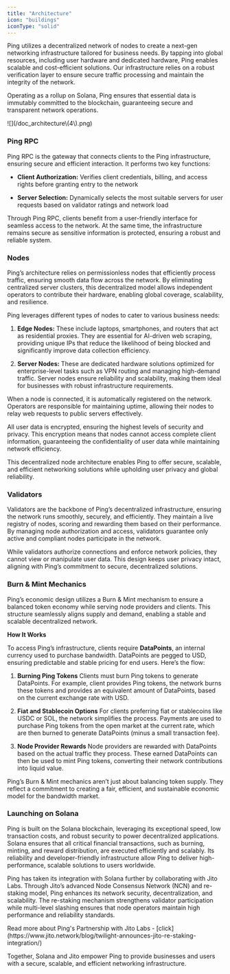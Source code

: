 ```yaml
---
title: "Architecture"
icon: "buildings"
iconType: "solid"
---
```


Ping utilizes a decentralized network of nodes to create a next-gen networking infrastructure tailored for business needs. By tapping into global resources, including user hardware and dedicated hardware, Ping enables scalable and cost-efficient solutions. Our infrastructure relies on a robust verification layer to ensure secure traffic processing and maintain the integrity of the network.

Operating as a rollup on Solana, Ping ensures that essential data is immutably committed to the blockchain, guaranteeing secure and transparent network operations.

<Frame as="div">
  ![](/doc_architecture\(4\).png)
</Frame>

### **Ping RPC**

Ping RPC is the gateway that connects clients to the Ping infrastructure, ensuring secure and efficient interaction. It performs two key functions:

* **Client Authorization:** Verifies client credentials, billing, and access rights before granting entry to the network

* **Server Selection:** Dynamically selects the most suitable servers for user requests based on validator ratings and network load

Through Ping RPC, clients benefit from a user-friendly interface for seamless access to the network. At the same time, the infrastructure remains secure as sensitive information is protected, ensuring a robust and reliable system.

### **Nodes**

Ping’s architecture relies on permissionless nodes that efficiently process traffic, ensuring smooth data flow across the network. By eliminating centralized server clusters, this decentralized model allows independent operators to contribute their hardware, enabling global coverage, scalability, and resilience.

Ping leverages different types of nodes to cater to various business needs:

1. **Edge Nodes:** These include laptops, smartphones, and routers that act as residential proxies. They are essential for AI-driven web scraping, providing unique IPs that reduce the likelihood of being blocked and significantly improve data collection efficiency.

2. **Server Nodes:** These are dedicated hardware solutions optimized for enterprise-level tasks such as VPN routing and managing high-demand traffic. Server nodes ensure reliability and scalability, making them ideal for businesses with robust infrastructure requirements.

When a node is connected, it is automatically registered on the network. Operators are responsible for maintaining uptime, allowing their nodes to relay web requests to public servers effectively.

All user data is encrypted, ensuring the highest levels of security and privacy. This encryption means that nodes cannot access complete client information, guaranteeing the confidentiality of user data while maintaining network efficiency.

This decentralized node architecture enables Ping to offer secure, scalable, and efficient networking solutions while upholding user privacy and global reliability.

### Validators

Validators are the backbone of Ping’s decentralized infrastructure, ensuring the network runs smoothly, securely, and efficiently. They maintain a live registry of nodes, scoring and rewarding them based on their performance. By managing node authorization and access, validators guarantee only active and compliant nodes participate in the network.

While validators authorize connections and enforce network policies, they cannot view or manipulate user data. This design keeps user privacy intact, aligning with Ping’s commitment to secure, decentralized solutions.

### **Burn & Mint Mechanics**

Ping’s economic design utilizes a Burn & Mint mechanism to ensure a balanced token economy while serving node providers and clients. This structure seamlessly aligns supply and demand, enabling a stable and scalable decentralized network.

**How It Works**

To access Ping’s infrastructure, clients require **DataPoints**, an internal currency used to purchase bandwidth. DataPoints are pegged to USD, ensuring predictable and stable pricing for end users. Here’s the flow:

1. **Burning Ping Tokens**
   Clients must burn Ping tokens to generate DataPoints. For example, client provides Ping tokens, the network burns these tokens and provides an equivalent amount of DataPoints, based on the current exchange rate with USD.

2. **Fiat and Stablecoin Options**
   For clients preferring fiat or stablecoins like USDC or SOL, the network simplifies the process. Payments are used to purchase Ping tokens from the open market at the current rate, which are then burned to generate DataPoints (minus a small transaction fee).

3. **Node Provider Rewards**
   Node providers are rewarded with DataPoints based on the actual traffic they process. These earned DataPoints can then be used to mint Ping tokens, converting their network contributions into liquid value.

Ping’s Burn & Mint mechanics aren’t just about balancing token supply. They reflect a commitment to creating a fair, efficient, and sustainable economic model for the bandwidth market.

### **Launching on Solana**

Ping is built on the Solana blockchain, leveraging its exceptional speed, low transaction costs, and robust security to power decentralized applications. Solana ensures that all critical financial transactions, such as burning, minting, and reward distribution, are executed efficiently and scalably. Its reliability and developer-friendly infrastructure allow Ping to deliver high-performance, scalable solutions to users worldwide.

Ping has taken its integration with Solana further by collaborating with Jito Labs. Through Jito’s advanced Node Consensus Network (NCN) and re-staking model, Ping enhances its network security, decentralization, and scalability. The re-staking mechanism strengthens validator participation while multi-level slashing ensures that node operators maintain high performance and reliability standards.

<Tip>
  Read more about Ping's Partnership with Jito Labs - [click](https://www.jito.network/blog/twilight-announces-jito-re-staking-integration/)
</Tip>

Together, Solana and Jito empower Ping to provide businesses and users with a secure, scalable, and efficient networking infrastructure.